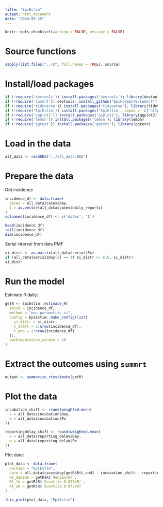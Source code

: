 ```yaml
---
title: "EpiEstim"
output: html_document
date: "2024-09-25"
---
```


```r
knitr::opts_chunk$set(warning = FALSE, message = FALSE) 
```

# Source functions
```r
sapply(list.files("../R", full.names = TRUE), source)
```

# Install/load packages

```r
if (!require('devtools')) install.packages('devtools'); library(devtools)
if (!require('summrt')) devtools::install_github("EpiForeSITE/summrt"); library(summrt)
if (!require('tidyverse')) install.packages('tidyverse'); library(tidyverse)
if (!require('EpiEstim')) install.packages('EpiEstim', repos =  c('https://mrc-ide.r-universe.dev', 'https://cloud.r-project.org')); library('EpiEstim')
if (!require('ggplot2')) install.packages('ggplot2'); library(ggplot2)
if (!require('lemon')) install.packages('lemon'); library(lemon)
if (!require('ggtext')) install.packages('ggtext'); library(ggtext)
```

# Load in the data

```r
all_data <- readRDS("../all_data.RDS")
```

# Prepare the data

Get incidence

```r
incidence_df <- data.frame(
  dates = all_data$cases$day,
  I = as.vector(all_data$cases$daily_reports)
)
colnames(incidence_df) <- c('dates', 'I')

head(incidence_df)
tail(incidence_df)
dim(incidence_df)
```

Serial interval from data PMF

```r
si_distr <- as.matrix(all_data$serial$Px)
if (all_data$serial$Day[1] == 1) si_distr <- c(0, si_distr)
si_distr
```

# Run the model

Estimate R daily:

```r
getR <- EpiEstim::estimate_R(
  incid = incidence_df,
  method = "non_parametric_si",
  config = EpiEstim::make_config(list(
    si_distr = si_distr,
    t_start = 2:nrow(incidence_df),
    t_end = 2:nrow(incidence_df)
  )),
  backimputation_window = 10
)
```

# Extract the outcomes using `summrt`

```r
output <- summarize_rtestimate(getR)
```

# Plot the data

```r
incubation_shift <- round(weighted.mean(
  x = all_data$incubation$Day,
  w = all_data$incubation$Px
))

reportingdelay_shift <- round(weighted.mean(
  x = all_data$reporting_delay$Day,
  w = all_data$reporting_delay$Px
))
```

Plot data:

```r
plot_data <- data.frame(
  package = "EpiEstim",
  date = all_data$cases$day[getR$R$t_end] - incubation_shift - reportingdelay_shift,
  Rt_median = getR$R$`Median(R)`,
  Rt_lb = getR$R$`Quantile.0.025(R)`,
  Rt_ub = getR$R$`Quantile.0.975(R)`
)

this_plot(plot_data, "EpiEstim")
```

